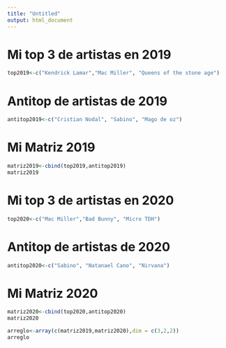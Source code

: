 ```yaml
---
title: "Untitled"
output: html_document
---
```


# Mi top 3 de artistas en 2019
```r
top2019<-c("Kendrick Lamar","Mac Miller", "Queens of the stone age")
```

# Antitop de artistas de 2019

```r
antitop2019<-c("Cristian Nodal", "Sabino", "Mago de oz")
```

# Mi Matriz 2019
```r
matriz2019<-cbind(top2019,antitop2019)
matriz2019
```



# Mi top 3 de artistas en 2020
```r
top2020<-c("Mac Miller","Bad Bunny", "Micro TDH")
```



# Antitop de artistas de 2020

```r
antitop2020<-c("Sabino", "Natanael Cano", "Nirvana")
```

# Mi Matriz 2020
```r
matriz2020<-cbind(top2020,antitop2020)
matriz2020
```

```r
arreglo<-array(c(matriz2019,matriz2020),dim = c(3,2,2))
arreglo
```




